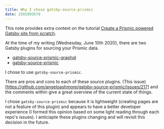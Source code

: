 ```yaml
---
title: Why I chose gatsby-source-prismic
date: 1591993579
---
```


This note provides extra context on the tutorial [Create a Prismic powered Gatsby site from scratch](/create-a-prismic-gatsby-site).

At the time of my writing (Wednesday, June 10th 2020), there are two Gatsby plugins for sourcing your Prismic data.

- [gatsby-source-prismic-graphql](https://github.com/birkir/gatsby-source-prismic-graphql)
- [gatsby-source-prismic](https://github.com/angeloashmore/gatsby-source-prismic)

I chose to use `gatsby-source-prismic`.

There are pros and cons to each of these source plugins. (This issue)[https://github.com/angeloashmore/gatsby-source-prismic/issues/217] and the comments within give a great overview of the current state of things.

I chose `gatsby-source-prismic` because it is lightweight (creating pages are not a feature of this plugin) and appears to have a better developer experience (I formed this opinion based on some light reading through each repo's issues). I anticiapte these plugins changing and will revisit this decision in the future.
